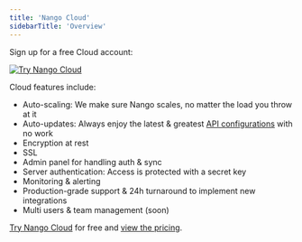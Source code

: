 ```yaml
---
title: 'Nango Cloud'
sidebarTitle: 'Overview'
---
```


Sign up for a free Cloud account:

[![Try Nango Cloud](/images/nango-deploy-button.svg)](https://app.nango.dev/signup)

Cloud features include:

-   Auto-scaling: We make sure Nango scales, no matter the load you throw at it
-   Auto-updates: Always enjoy the latest & greatest [API configurations](/core-concepts#api-configurations) with no
    work
-   Encryption at rest
-   SSL
-   Admin panel for handling auth & sync
-   Server authentication: Access is protected with a secret key
-   Monitoring & alerting
-   Production-grade support & 24h turnaround to implement new integrations
-   Multi users & team management (soon)

[Try Nango Cloud](https://app.nango.dev/signup) for free and [view the pricing](https://nango.dev/pricing).

